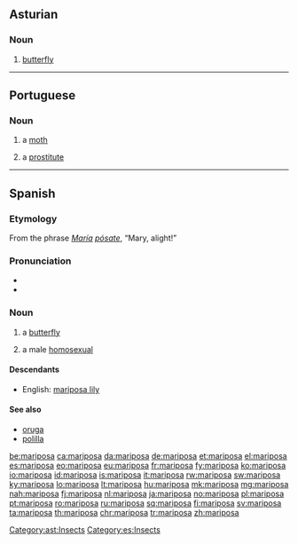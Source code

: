 ==Asturian==

===Noun===
{{ast-noun|f|mariposes}}

# [[butterfly]]

[[Category:ast:Insects]]

----

==Portuguese==

===Noun===
{{pt-noun|f|s}}

# a [[moth]]
# {{context|slang|lang=pt}} a [[prostitute]]

----

==Spanish==

===Etymology===
From the phrase ''[[María]] [[posar|pósa]]te'', “Mary, alight!”

===Pronunciation===
* {{IPA|/mariˈposa/|lang=es}}
* {{hyphenation|ma|ri|po|sa}}

===Noun===
{{es-noun|f}}

# a [[butterfly]]
# {{context|slang|lang=es}} a male [[homosexual]]

====Descendants====
* English: [[mariposa lily]]

====See also====
* [[oruga]] {{g|f}}
* [[polilla]] {{g|f}}

[[Category:es:Insects]]

[[be:mariposa]]
[[ca:mariposa]]
[[da:mariposa]]
[[de:mariposa]]
[[et:mariposa]]
[[el:mariposa]]
[[es:mariposa]]
[[eo:mariposa]]
[[eu:mariposa]]
[[fr:mariposa]]
[[fy:mariposa]]
[[ko:mariposa]]
[[io:mariposa]]
[[id:mariposa]]
[[is:mariposa]]
[[it:mariposa]]
[[rw:mariposa]]
[[sw:mariposa]]
[[ky:mariposa]]
[[lo:mariposa]]
[[lt:mariposa]]
[[hu:mariposa]]
[[mk:mariposa]]
[[mg:mariposa]]
[[nah:mariposa]]
[[fj:mariposa]]
[[nl:mariposa]]
[[ja:mariposa]]
[[no:mariposa]]
[[pl:mariposa]]
[[pt:mariposa]]
[[ro:mariposa]]
[[ru:mariposa]]
[[sq:mariposa]]
[[fi:mariposa]]
[[sv:mariposa]]
[[ta:mariposa]]
[[th:mariposa]]
[[chr:mariposa]]
[[tr:mariposa]]
[[zh:mariposa]]